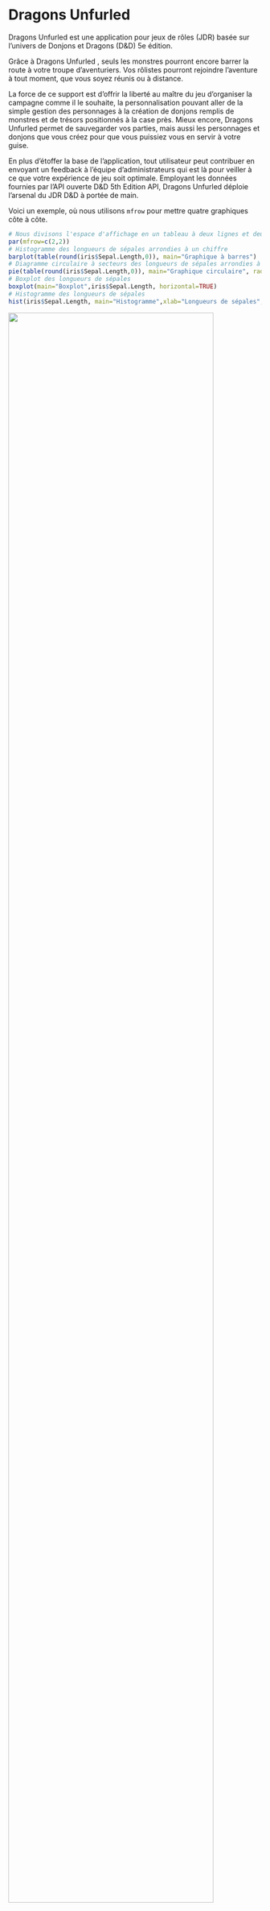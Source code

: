 # Dragons Unfurled

Dragons Unfurled est une application pour jeux de rôles (JDR) basée sur l’univers de Donjons et Dragons (D&D) 5e édition. 

Grâce à Dragons Unfurled , seuls les monstres pourront encore barrer la route à votre troupe d’aventuriers. Vos rôlistes pourront rejoindre l’aventure à tout moment, que vous soyez réunis ou à distance. 

La force de ce support est d’offrir la liberté au maître du jeu d’organiser la campagne comme il le souhaite, la personnalisation pouvant aller de la simple gestion des personnages à la création de donjons remplis de monstres et de trésors positionnés à la case près. Mieux encore, Dragons Unfurled permet de sauvegarder vos parties, mais aussi les personnages et donjons que vous créez pour que vous puissiez vous en servir à votre guise.

En plus d’étoffer la base de l’application, tout utilisateur peut contribuer en envoyant un feedback à l’équipe d’administrateurs qui est là pour veiller à ce que votre expérience de jeu soit optimale. Employant les données fournies par l’API ouverte D&D 5th Edition API, Dragons Unfurled déploie l’arsenal du JDR D&D à portée de main.

Voici un exemple, où nous utilisons `mfrow` pour mettre quatre
graphiques côte à côte.

``` r
# Nous divisons l'espace d'affichage en un tableau à deux lignes et deux colonnes
par(mfrow=c(2,2)) 
# Histogramme des longueurs de sépales arrondies à un chiffre
barplot(table(round(iris$Sepal.Length,0)), main="Graphique à barres") 
# Diagramme circulaire à secteurs des longueurs de sépales arrondies à un chiffre
pie(table(round(iris$Sepal.Length,0)), main="Graphique circulaire", radius=1) 
# Boxplot des longueurs de sépales
boxplot(main="Boxplot",iris$Sepal.Length, horizontal=TRUE)
# Histogramme des longueurs de sépales
hist(iris$Sepal.Length, main="Histogramme",xlab="Longueurs de sépales",ylab="Effectifs")
```

<img src="man/figures/README-unnamed-chunk-2-1.png" width="90%" />


<div id="top"></div>

<!-- PROJECT SHIELDS -->
<!--
*** I'm using markdown "reference style" links for readability.
*** Reference links are enclosed in brackets [ ] instead of parentheses ( ).
*** See the bottom of this document for the declaration of the reference variables
*** for contributors-url, forks-url, etc. This is an optional, concise syntax you may use.
*** https://www.markdownguide.org/basic-syntax/#reference-style-links
-->
[![Contributors][contributors-shield]][contributors-url]
[![Forks][forks-shield]][forks-url]
[![Stargazers][stars-shield]][stars-url]
[![Issues][issues-shield]][issues-url]
[![MIT License][license-shield]][license-url]
[![LinkedIn][linkedin-shield]][linkedin-url]



<!-- PROJECT LOGO -->
<br />
<div align="center">
  <a href="https://github.com/othneildrew/Best-README-Template">
    <img src="images/logo.png" alt="Logo" width="80" height="80">
  </a>

  <h3 align="center">Best-README-Template</h3>

  <p align="center">
    An awesome README template to jumpstart your projects!
    <br />
    <a href="https://github.com/othneildrew/Best-README-Template"><strong>Explore the docs »</strong></a>
    <br />
    <br />
    <a href="https://github.com/othneildrew/Best-README-Template">View Demo</a>
    ·
    <a href="https://github.com/othneildrew/Best-README-Template/issues">Report Bug</a>
    ·
    <a href="https://github.com/othneildrew/Best-README-Template/issues">Request Feature</a>
  </p>
</div>



<!-- TABLE OF CONTENTS -->
<details>
  <summary>Table of Contents</summary>
  <ol>
    <li>
      <a href="#about-the-project">About The Project</a>
      <ul>
        <li><a href="#built-with">Built With</a></li>
      </ul>
    </li>
    <li>
      <a href="#getting-started">Getting Started</a>
      <ul>
        <li><a href="#prerequisites">Prerequisites</a></li>
        <li><a href="#installation">Installation</a></li>
      </ul>
    </li>
    <li><a href="#usage">Usage</a></li>
    <li><a href="#roadmap">Roadmap</a></li>
    <li><a href="#contributing">Contributing</a></li>
    <li><a href="#license">License</a></li>
    <li><a href="#contact">Contact</a></li>
    <li><a href="#acknowledgments">Acknowledgments</a></li>
  </ol>
</details>



<!-- ABOUT THE PROJECT -->
## About The Project

[![Product Name Screen Shot][product-screenshot]](https://example.com)

There are many great README templates available on GitHub; however, I didn't find one that really suited my needs so I created this enhanced one. I want to create a README template so amazing that it'll be the last one you ever need -- I think this is it.

Here's why:
* Your time should be focused on creating something amazing. A project that solves a problem and helps others
* You shouldn't be doing the same tasks over and over like creating a README from scratch
* You should implement DRY principles to the rest of your life :smile:

Of course, no one template will serve all projects since your needs may be different. So I'll be adding more in the near future. You may also suggest changes by forking this repo and creating a pull request or opening an issue. Thanks to all the people have contributed to expanding this template!

Use the `BLANK_README.md` to get started.

<p align="right">(<a href="#top">back to top</a>)</p>



### Built With

This section should list any major frameworks/libraries used to bootstrap your project. Leave any add-ons/plugins for the acknowledgements section. Here are a few examples.

* [Next.js](https://nextjs.org/)
* [React.js](https://reactjs.org/)
* [Vue.js](https://vuejs.org/)
* [Angular](https://angular.io/)
* [Svelte](https://svelte.dev/)
* [Laravel](https://laravel.com)
* [Bootstrap](https://getbootstrap.com)
* [JQuery](https://jquery.com)

<p align="right">(<a href="#top">back to top</a>)</p>



<!-- GETTING STARTED -->
## Getting Started

This is an example of how you may give instructions on setting up your project locally.
To get a local copy up and running follow these simple example steps.

### Prerequisites

This is an example of how to list things you need to use the software and how to install them.
* npm
  ```sh
  npm install npm@latest -g
  ```

### Installation

1. Get a free API Key at [https://example.com](https://example.com)
2. Clone the repo
   ```sh
   git clone https://github.com/your_username_/Project-Name.git
   ```
3. Install NPM packages
   ```sh
   npm install
   ```
4. Enter your API in `config.js`
   ```js
   const API_KEY = 'ENTER YOUR API';
   ```

<p align="right">(<a href="#top">back to top</a>)</p>



<!-- USAGE EXAMPLES -->
## Usage

Use this space to show useful examples of how a project can be used. Additional screenshots, code examples and demos work well in this space. You may also link to more resources.

_For more examples, please refer to the [Documentation](https://example.com)_

<p align="right">(<a href="#top">back to top</a>)</p>



<!-- ROADMAP -->
## Roadmap

- [x] Add Changelog
- [x] Add back to top links
- [] Add Additional Templates w/ Examples
- [] Add "components" document to easily copy & paste sections of the readme
- [] Multi-language Support
    - [] Chinese
    - [] Spanish

See the [open issues](https://github.com/othneildrew/Best-README-Template/issues) for a full list of proposed features (and known issues).

<p align="right">(<a href="#top">back to top</a>)</p>



<!-- CONTRIBUTING -->
## Contributing

Contributions are what make the open source community such an amazing place to learn, inspire, and create. Any contributions you make are **greatly appreciated**.

If you have a suggestion that would make this better, please fork the repo and create a pull request. You can also simply open an issue with the tag "enhancement".
Don't forget to give the project a star! Thanks again!

1. Fork the Project
2. Create your Feature Branch (`git checkout -b feature/AmazingFeature`)
3. Commit your Changes (`git commit -m 'Add some AmazingFeature'`)
4. Push to the Branch (`git push origin feature/AmazingFeature`)
5. Open a Pull Request

<p align="right">(<a href="#top">back to top</a>)</p>



<!-- LICENSE -->
## License

Distributed under the MIT License. See `LICENSE.txt` for more information.

<p align="right">(<a href="#top">back to top</a>)</p>



<!-- CONTACT -->
## Contact

Your Name - [@your_twitter](https://twitter.com/your_username) - email@example.com

Project Link: [https://github.com/your_username/repo_name](https://github.com/your_username/repo_name)

<p align="right">(<a href="#top">back to top</a>)</p>



<!-- ACKNOWLEDGMENTS -->
## Acknowledgments

Use this space to list resources you find helpful and would like to give credit to. I've included a few of my favorites to kick things off!

* [Choose an Open Source License](https://choosealicense.com)
* [GitHub Emoji Cheat Sheet](https://www.webpagefx.com/tools/emoji-cheat-sheet)
* [Malven's Flexbox Cheatsheet](https://flexbox.malven.co/)
* [Malven's Grid Cheatsheet](https://grid.malven.co/)
* [Img Shields](https://shields.io)
* [GitHub Pages](https://pages.github.com)
* [Font Awesome](https://fontawesome.com)
* [React Icons](https://react-icons.github.io/react-icons/search)

<p align="right">(<a href="#top">back to top</a>)</p>



<!-- MARKDOWN LINKS & IMAGES -->
<!-- https://www.markdownguide.org/basic-syntax/#reference-style-links -->
[contributors-shield]: https://img.shields.io/github/contributors/othneildrew/Best-README-Template.svg?style=for-the-badge
[contributors-url]: https://github.com/othneildrew/Best-README-Template/graphs/contributors
[forks-shield]: https://img.shields.io/github/forks/othneildrew/Best-README-Template.svg?style=for-the-badge
[forks-url]: https://github.com/othneildrew/Best-README-Template/network/members
[stars-shield]: https://img.shields.io/github/stars/othneildrew/Best-README-Template.svg?style=for-the-badge
[stars-url]: https://github.com/othneildrew/Best-README-Template/stargazers
[issues-shield]: https://img.shields.io/github/issues/othneildrew/Best-README-Template.svg?style=for-the-badge
[issues-url]: https://github.com/othneildrew/Best-README-Template/issues
[license-shield]: https://img.shields.io/github/license/othneildrew/Best-README-Template.svg?style=for-the-badge
[license-url]: https://github.com/othneildrew/Best-README-Template/blob/master/LICENSE.txt
[linkedin-shield]: https://img.shields.io/badge/-LinkedIn-black.svg?style=for-the-badge&logo=linkedin&colorB=555
[linkedin-url]: https://linkedin.com/in/othneildrew
[product-screenshot]: images/screenshot.png


## Installation des librairies
```
pip install -r requirements.txt
```

ou alors:
```
pip install arrow
pip install requests
pip install psycopg2-binary
pip install PyInquirer
pip install tabulate
pip install matplotlib
```

## Documentation
CoinGecko :
https://www.coingecko.com/fr

Documentation de l'API CoinGecko :
https://www.coingecko.com/api/documentations/v3#/

Documentation de la librairie Arrow :
https://arrow.readthedocs.io/en/stable/

## FONCTIONNEMENT DE L'APPLICATION :

Bienvenu sur FEDERAL RESERVE NOTE, une application de trading sur différentes cryptomonnaies
Ce mini guide vous aidera à exploiter au mieux notre application et vous en facilitera son utilisation.
Sur l’application, vous trouverez l’ensemble des fonctionnalités qui vous permettront de trader sur la plateforme. 

## Accéder à l’application :

Pour un premier usage de l'application, il vous faut exécuter tour à tour les étapes suivantes :
- Etape 1 : Ouvrir le terminal de Pycharm
- Etape 2 : Exécuter le script SQL [init_db.sql] pour créer les différentes tables de la base de données,

NB : Pensez à mettre à jour les propriétés de la base de données, si vous utilisez une autre base.
Pour celà, rendez vous dans [properties] du dossier de [configuration] 
Et modifier l'ensemble des proprités de configuration de la base de données

- Etape 3 : Pensez à bien faire l'installation des librairies présentée ci-dessus.
- Etape 4 : Exécuter le fichier createCompte logé à la racine du projet afin de créer les comptes de base.
Ceci se fait en écrivant dans le terminal la commande suivante : 
```
python3 createCompte.py
```
En effet, nous avons décidé de créer un fichier dédié à la création des comptes de base et non pas de le faire directement sur SQL 
afin de pouvoir hacher le mot de passe à l'aide d'une fonction de hachage de python. 
 

Vous pouvez maintenant lancer l'application !
Soit directement en faisant run le fichier main.py, soit en lançant dans le terminal la commande suivante :
```
python3 main.py
```
NB : Si un problème apparaît quand vous chechez à run le fichier main.py depuis Pycharm, cliquez sur la case test_main (en haut à droite)
puis sur Edit Configurations et cochez la case Emulate terminal in output console

Pensez également à faire les tests unitaires afin de vous assurer du fonctionnement de l'application en exécutant
le fichier du package test_Services (situé dans le package test) : [TransactionServices_test.py]

Vous pouvez aussi faire un tour sur l'ensemble des fichiers, que nous avons pris soin de commenter. 
La classe du fichier [PortefeuilleServices.py] (situé dans le package Services) 
a été commentée de façon plus détaillé si vous souhaitez comprendre, à travers elle, la logique de notre code. 

## Comptes de base de l'application :

- Le premier utilisateur déjà implémenté dans la base de données 
est un client qui a pour nom : client1, pour mot de passe : mdpclient1 
et pour solde de départ : 1000$

- Le second utilisateur est un administrateur qui a pour nom : admin1,
pour mot de passe : mdpadmin1 et pour solde de départ : 1000$

- Le troisième utilisateur est un client qui a pour nom : test,
pour mot de passe : mdptest et pour solde de départ : 1000$
(Cet utilisateur sert à lancer les tests unitaires)

Vous pouvez retrouver toutes ces informations dans votre base SQL
si vous avez bien suivies les démarches précédentes.

## Repertoire des différents menus :

Vous pouvez utiliser l’application sans disposer de compte, pour consulter le prix des différentes crypto par exemple.
Toutefois, pour plus de fonctionnalités, les utilisateurs sont invités à s’identifier s’ils disposent déjà d’un compte ou d'en créer un dans le cas contraire.


Ainsi, une fois connecté, voici les menus auxquels vous pouvez accéder depuis l’application :
- Me connecter : l'utilisateur renseigne son pseudonyme et son mot de passe
- Me créer un compte : Si c'est un nouvel utilisateur  
- Consulter les cryptomonnaies,
- Se déconnecter.

## Authentification et Création de compte:

Si vous souhaitez accéder à l’ensemble des fonctionnalités offertes par l’application, il vous faut vous identifier.
Pour cela, rien de plus simple, vous êtes invités à vous connecter ou à vous créer un compte.

## Se connecter :

Pour vous connecter, sélectionnez la commande "Me connecter" puis renseignez votre email et votre mot
de passe. En cas d’erreur, l'application renvoie un message "email incorrect" ou "mot de passe incorrect". 
Vous pouvez saisir vos informations de nouveau.
Le mot de passe est crypté donc ne vous inquiétez pas si vous ne le voyez pas lors de votre saisie.

## Créer un compte :

Pour créer un compte, sélectionnez la commande me créer un compte du menu principal
- Etape 1 : Renseigner un identifiant
- Etape 2 : Renseigner un mot de passe valide
NB: le mot de passe doit avoir au moins 6 caractères, contenir au moins une Majuscule, une minuscule et pas de caractères spéciaux.
- Etape 3 : Confirmer votre mot de passe

Des erreurs peuvent survenir lors de la saisie des informations (deux mots de passe renseignés non identiques,
information ne respectant pas le format requis...). Dans ce cas, il vous sera demandé de saisir l’information de nouveau.
Mais vous n'avez que 3 tentatives, et en cas d'échec, nous serons contraint de vous faire quitter l'application.

Une fois connecté, l'utilisateur peut effectuer plusieurs opérations que sont :
- Accéder à son solde,
- Consulter le prix actuel des cryptomonnaies,
- Effectuer une transaction,
- Se déconnecter.

S'il décide d'accéder au compte par exemple, il peut décider de gérer son portefeuille, de revenir au menu principal ou tout simplement de connaitre son solde

## Effectuer une transaction :

L'une des plus importante fonctionnalités de l'application est l'ensemble des transactions que l'utilisateur peut effectuer.
Ainsi, pour se faire, il doit après connexion à l'application :
- Etape 1 : Effectuer une transaction
- Etape 2 : Vous pourrez effectuer les opérations suivantes sur une cryptomonnaie : Acheter, Vendre, Short et Programmer une transaction.
- Etape 3 : choisir la crypto sur laquelle vous effectuerez une des opérations choisies plus haut
- Etape 4 : Définir le nombre de crypto concerné par l'opération
 
## Consulter l’historique :

On distingue l'historique des prix de crypto et l'historique des transactions.

Pour ce qui est de l’historique des prix des crytomonnaies. Pour y accéder, il faut :
- Etape 1: Consulter le prix actuel des cryptomonnaies,
- Etape 2: Consulter l'historique des cryptomonnaies,
- Etape 3: Choisir la crypto dont on veut connaitre l'historique,
- Etape 4: Choisir la manière dont vous souhaitez afficher vos données.

Vous pourrez afficher vos données soit sous forme de graphique (une courbe de tendance), soit sous forme de tableau.

Concernant l'historique des transactions, il faut :
- Etape 1 : Effectuer une transaction
- Etape 2 : Accéder au solde
- Etape 3 : Portefeuille
- Etape 4 : Consulter l'historique des transactions
Vous aurez donc afficher sous forme de tableau, l'historique de vos différentes opérations effectuées.


## Afficher l'analyse du cours d'une cryptomonnaie par moyenne mobile :

Vous avez la possibilité sur l'application d'afficher une analyse du cours d'une cryptomonaie, ce qui vous permettra de mieux effectuer vos choix.
- Etape 1 : Consulter le prix actuel des cryptomonnaies
- Etape 2 : Menu choix crypto pour choisir la crypto
- Etape 3 : Choisir le nombre de période sur laquelle vous souhaitez calculer la moyenne mobile
- Etape 4 : Choisir la manière avec laquelle vous souhaitez afficher les données
- Etape 5 : Définir la forme avec laquelle vous souhaitez présenter vos données

NB : Vous pourrez le faire sous forme de graphique ou sous forme de tableau

Une fois les différentes opérations terminées, l'utilisateur devra quitter l'application.
